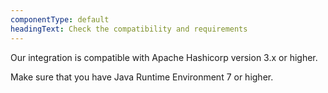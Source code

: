 ```yaml
---
componentType: default
headingText: Check the compatibility and requirements
---
```


Our integration is compatible with Apache Hashicorp version 3.x or higher.

Make sure that you have Java Runtime Environment 7 or higher.
